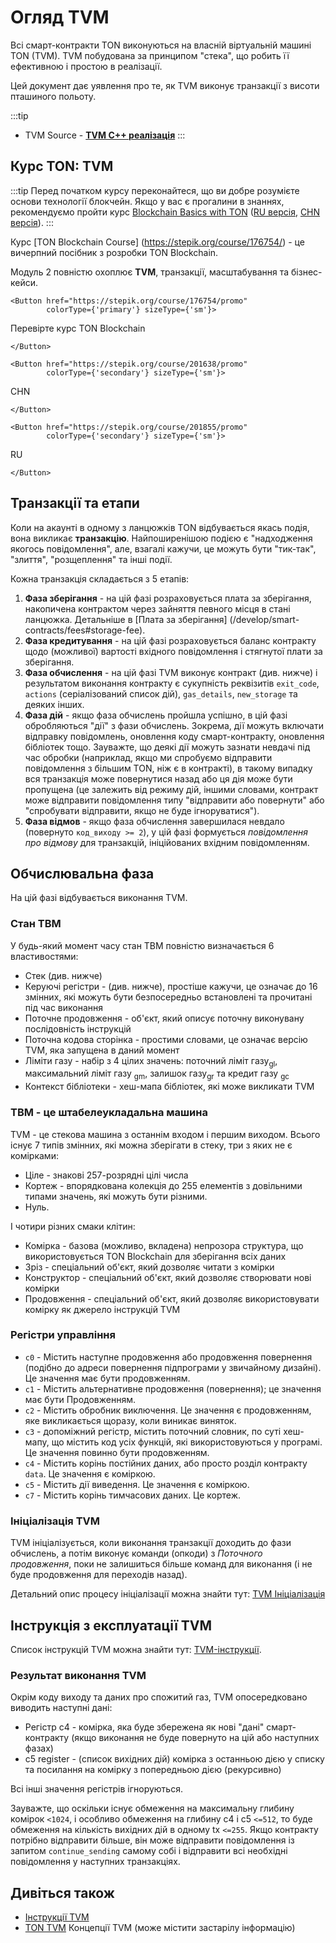 
# Огляд TVM

Всі смарт-контракти TON виконуються на власній віртуальній машині TON (TVM). TVM побудована за принципом "стека", що робить її ефективною і простою в реалізації.

Цей документ дає уявлення про те, як TVM виконує транзакції з висоти пташиного польоту.

:::tip

- TVM Source - [**TVM C++ реалізація**](https://github.com/ton-blockchain/ton/tree/master/crypto/vm)
  :::

## Курс TON: TVM

:::tip
Перед початком курсу переконайтеся, що ви добре розумієте основи технології блокчейн. Якщо у вас є прогалини в знаннях, рекомендуємо пройти курс [Blockchain Basics with TON](https://stepik.org/course/201294/promo) ([RU версія](https://stepik.org/course/202221/), [CHN версія](https://stepik.org/course/200976/)).
:::

Курс [TON Blockchain Course] (https://stepik.org/course/176754/) - це вичерпний посібник з розробки TON Blockchain.

Модуль 2 повністю охоплює **TVM**, транзакції, масштабування та бізнес-кейси.

```mdx-code-block
<Button href="https://stepik.org/course/176754/promo" 
        colorType={'primary'} sizeType={'sm'}>
```

Перевірте курс TON Blockchain

```mdx-code-block
</Button>
```

```mdx-code-block
<Button href="https://stepik.org/course/201638/promo" 
        colorType={'secondary'} sizeType={'sm'}>
```

CHN

```mdx-code-block
</Button>
```

```mdx-code-block
<Button href="https://stepik.org/course/201855/promo" 
        colorType={'secondary'} sizeType={'sm'}>
```

RU

```mdx-code-block
</Button>
```

## Транзакції та етапи

Коли на акаунті в одному з ланцюжків TON відбувається якась подія, вона викликає **транзакцію**. Найпоширенішою подією є "надходження якогось повідомлення", але, взагалі кажучи, це можуть бути "тик-так", "злиття", "розщеплення" та інші події.

Кожна транзакція складається з 5 етапів:

1. **Фаза зберігання** - на цій фазі розраховується плата за зберігання, накопичена контрактом через зайняття певного місця в стані ланцюжка. Детальніше в [Плата за зберігання] (/develop/smart-contracts/fees#storage-fee).
2. **Фаза кредитування** - на цій фазі розраховується баланс контракту щодо (можливої) вартості вхідного повідомлення і стягнутої плати за зберігання.
3. **Фаза обчислення** - на цій фазі TVM виконує контракт (див. нижче) і результатом виконання контракту є сукупність реквізитів `exit_code`, `actions` (серіалізований список дій), `gas_details`, `new_storage` та деяких інших.
4. **Фаза дій** - якщо фаза обчислень пройшла успішно, в цій фазі обробляються "дії" з фази обчислень. Зокрема, дії можуть включати відправку повідомлень, оновлення коду смарт-контракту, оновлення бібліотек тощо. Зауважте, що деякі дії можуть зазнати невдачі під час обробки (наприклад, якщо ми спробуємо відправити повідомлення з більшим TON, ніж є в контракті), в такому випадку вся транзакція може повернутися назад або ця дія може бути пропущена (це залежить від режиму дій, іншими словами, контракт може відправити повідомлення типу "відправити або повернути" або "спробувати відправити, якщо не буде ігноруватися").
5. **Фаза відмов** - якщо фаза обчислення завершилася невдало (повернуто `код_виходу >= 2`), у цій фазі формується _повідомлення про відмову_ для транзакцій, ініційованих вхідним повідомленням.

## Обчислювальна фаза

На цій фазі відбувається виконання TVM.

### Стан ТВМ

У будь-який момент часу стан ТВМ повністю визначається 6 властивостями:

- Стек (див. нижче)
- Керуючі регістри - (див. нижче), простіше кажучи, це означає до 16 змінних, які можуть бути безпосередньо встановлені та прочитані під час виконання
- Поточне продовження - об'єкт, який описує поточну виконувану послідовність інструкцій
- Поточна кодова сторінка - простими словами, це означає версію TVM, яка запущена в даний момент
- Ліміти газу - набір з 4 цілих значень: поточний ліміт газу<sub>gl</sub>, максимальний ліміт газу <sub>gm</sub>, залишок газу<sub>gr</sub> та кредит газу <sub>gc</sub>
- Контекст бібліотеки - хеш-мапа бібліотек, які може викликати TVM 

### ТВМ - це штабелеукладальна машина

TVM - це стекова машина з останнім входом і першим виходом. Всього існує 7 типів змінних, які можна зберігати в стеку, три з яких не є комірками:

- Ціле - знакові 257-розрядні цілі числа
- Кортеж - впорядкована колекція до 255 елементів з довільними типами значень, які можуть бути різними.
- Нуль.

І чотири різних смаки клітин:

- Комірка - базова (можливо, вкладена) непрозора структура, що використовується TON Blockchain для зберігання всіх даних
- Зріз - спеціальний об'єкт, який дозволяє читати з комірки
- Конструктор - спеціальний об'єкт, який дозволяє створювати нові комірки
- Продовження - спеціальний об'єкт, який дозволяє використовувати комірку як джерело інструкцій TVM

### Регістри управління

- `c0` - Містить наступне продовження або продовження повернення (подібно до адреси повернення підпрограми у звичайному дизайні). Це значення має бути продовженням.
- `c1` - Містить альтернативне продовження (повернення); це значення має бути Продовженням. 
- `c2` - Містить обробник виключення. Це значення є продовженням, яке викликається щоразу, коли виникає виняток.
- `c3` - допоміжний регістр, містить поточний словник, по суті хеш-мапу, що містить код усіх функцій, які використовуються у програмі. Це значення повинно бути продовженням. 
- `c4` - Містить корінь постійних даних, або просто розділ контракту `data`. Це значення є коміркою.
- `c5` - Містить дії виведення. Це значення є коміркою.
- `c7` - Містить корінь тимчасових даних. Це кортеж.

### Ініціалізація TVM

TVM ініціалізується, коли виконання транзакції доходить до фази обчислень, а потім виконує команди (опкоди) з _Поточного продовження_, поки не залишиться більше команд для виконання (і не буде продовження для переходів назад).

Детальний опис процесу ініціалізації можна знайти тут: [TVM Ініціалізація](/learn/tvm-instructions/tvm-initialization.md)

## Інструкція з експлуатації TVM

Список інструкцій TVM можна знайти тут: [TVM-інструкції](/learn/tvm-instructions/instructions).

### Результат виконання TVM

Окрім коду виходу та даних про спожитий газ, TVM опосередковано виводить наступні дані:

- Регістр c4 - комірка, яка буде збережена як нові "дані" смарт-контракту (якщо виконання не буде повернуто на цій або наступних фазах)
- c5 register - (список вихідних дій) комірка з останньою дією у списку та посилання на комірку з попередньою дією (рекурсивно)

Всі інші значення регістрів ігноруються.

Зауважте, що оскільки існує обмеження на максимальну глибину комірок `<1024`, і особливо обмеження на глибину c4 і c5 `<=512`, то буде обмеження на кількість вихідних дій в одному tx `<=255`. Якщо контракту потрібно відправити більше, він може відправити повідомлення із запитом `continue_sending` самому собі і відправити всі необхідні повідомлення у наступних транзакціях.

## Дивіться також

- [Інструкції TVM](/learn/tvm-instructions/instructions)
- [TON TVM](https://ton.org/tvm.pdf) Концепції TVM (може містити застарілу інформацію)
